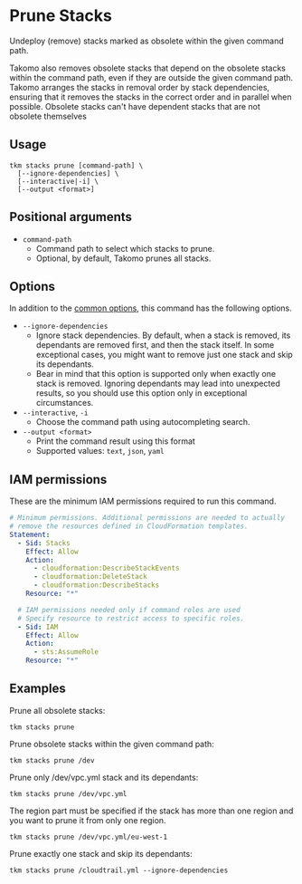# Prune Stacks

Undeploy (remove) stacks marked as obsolete within the given command path.

Takomo also removes obsolete stacks that depend on the obsolete stacks within the command path, even if they are outside the given command path. Takomo arranges the stacks in removal order by stack dependencies, ensuring that it removes the stacks in the correct order and in parallel when possible.
Obsolete stacks can't have dependent stacks that are not obsolete themselves

## Usage

```shell
tkm stacks prune [command-path] \
  [--ignore-dependencies] \
  [--interactive|-i] \
  [--output <format>]
```

## Positional arguments

- `command-path`
  - Command path to select which stacks to prune.
  - Optional, by default, Takomo prunes all stacks.

## Options

In addition to the [common options](./common-options), this command has the following options.

- `--ignore-dependencies`
  - Ignore stack dependencies. By default, when a stack is removed, its dependants are removed first, and then the stack itself. In some exceptional cases, you might want to remove just one stack and skip its dependants.
  - Bear in mind that this option is supported only when exactly one stack is removed. Ignoring dependants may lead into unexpected results, so you should use this option only in exceptional circumstances.
- `--interactive`, `-i`
  - Choose the command path using autocompleting search.
- `--output <format>`
  - Print the command result using this format
  - Supported values: `text`, `json`, `yaml`

## IAM permissions

These are the minimum IAM permissions required to run this command.

```yaml
# Minimum permissions. Additional permissions are needed to actually 
# remove the resources defined in CloudFormation templates.
Statement: 
  - Sid: Stacks
    Effect: Allow
    Action:
      - cloudformation:DescribeStackEvents
      - cloudformation:DeleteStack
      - cloudformation:DescribeStacks
    Resource: "*"

  # IAM permissions needed only if command roles are used  
  # Specify resource to restrict access to specific roles.  
  - Sid: IAM
    Effect: Allow
    Action:
      - sts:AssumeRole
    Resource: "*" 
```

## Examples

Prune all obsolete stacks:

```shell
tkm stacks prune
```

Prune obsolete stacks within the given command path:

```shell
tkm stacks prune /dev
```

Prune only /dev/vpc.yml stack and its dependants:

```shell
tkm stacks prune /dev/vpc.yml
```

The region part must be specified if the stack has more than one region and you want to prune it from only one region.

```shell
tkm stacks prune /dev/vpc.yml/eu-west-1
```

Prune exactly one stack and skip its dependants:

```shell
tkm stacks prune /cloudtrail.yml --ignore-dependencies
```